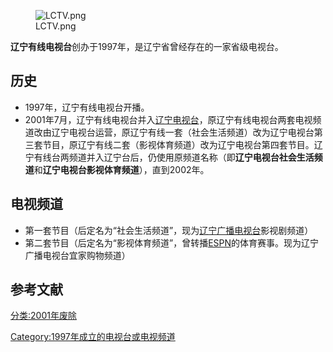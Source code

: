 {{not|北方广电辽宁有线}}
[[File:LCTV.png|thumb]]

'''辽宁有线电视台'''创办于1997年，是辽宁省曾经存在的一家省级电视台。

==历史==
*1997年，辽宁有线电视台开播。
*2001年7月，辽宁有线电视台并入[[辽宁电视台|辽宁电视台]]，原辽宁有线电视台两套电视频道改由辽宁电视台运营，原辽宁有线一套（社会生活频道）改为辽宁电视台第三套节目，原辽宁有线二套（影视体育频道）改为辽宁电视台第四套节目。辽宁有线台两频道并入辽宁台后，仍使用原频道名称（即'''辽宁电视台社会生活频道'''和'''辽宁电视台影视体育频道'''），直到2002年。

==电视频道==
*第一套节目（后定名为“社会生活频道”，现为[[辽宁广播电视台|辽宁广播电视台]]影视剧频道）
*第二套节目（后定名为“影视体育频道”，曾转播[[ESPN|ESPN]]的体育赛事。现为辽宁广播电视台宜家购物频道）

==参考文献==
{{Reflist}}

{{辽宁省的电视台}}
[[Category:1997年成立的电视台或电视频道|Category:1997年成立的电视台或电视频道]]
[[分类:2001年废除|分类:2001年废除]]